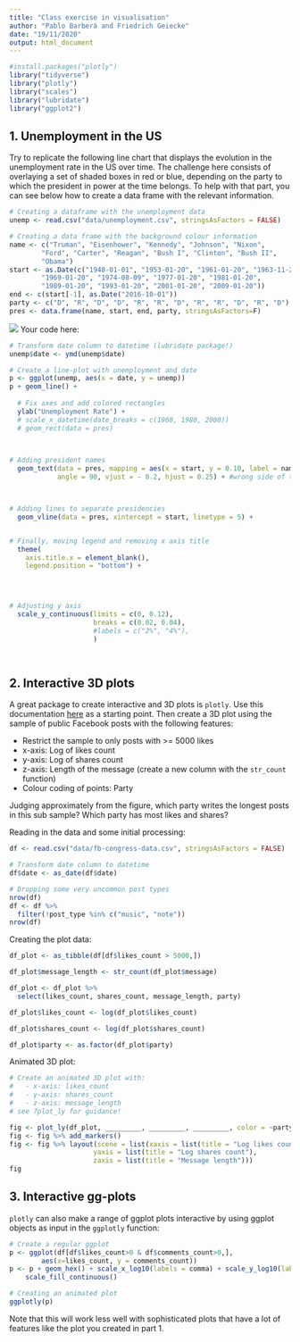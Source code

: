 ```yaml
---
title: "Class exercise in visualisation"
author: "Pablo Barberá and Friedrich Geiecke"
date: "19/11/2020"
output: html_document
---
```



```r
#install.packages("plotly")
library("tidyverse")
library("plotly")
library("scales")
library("lubridate")
library("ggplot2")
```


## 1. Unemployment in the US

Try to replicate the following line chart that displays the evolution in the unemployment rate in the US over time. The challenge here consists of overlaying a set of shaded boxes in red or blue, depending on the party to which the president in power at the time belongs. To help with that part, you can see below how to create a data frame with the relevant information.

```r

# Creating a dataframe with the unemployment data
unemp <- read.csv("data/unemployment.csv", stringsAsFactors = FALSE)

# Creating a data frame with the background colour information
name <- c("Truman", "Eisenhower", "Kennedy", "Johnson", "Nixon",
        "Ford", "Carter", "Reagan", "Bush I", "Clinton", "Bush II",
        "Obama")
start <- as.Date(c("1948-01-01", "1953-01-20", "1961-01-20", "1963-11-22",
        "1969-01-20", "1974-08-09", "1977-01-20", "1981-01-20",
        "1989-01-20", "1993-01-20", "2001-01-20", "2009-01-20"))
end <- c(start[-1], as.Date("2016-10-01"))
party <- c("D", "R", "D", "D", "R", "R", "D", "R", "R", "D", "R", "D")
pres <- data.frame(name, start, end, party, stringsAsFactors=F)

```

![](04-unemployment.png)
Your code here:

```r

# Transform date column to datetime (lubridate package!)
unemp$date <- ymd(unemp$date)

# Create a line-plot with unemployment and date
p <- ggplot(unemp, aes(x = date, y = unemp))
p + geom_line() +
  
  # Fix axes and add colored rectangles
  ylab("Unemployment Rate") +
  # scale_x_datetime(date_breaks = c(1960, 1980, 2000))
  # geom_rect(data = pres)
        


# Adding president names
  geom_text(data = pres, mapping = aes(x = start, y = 0.10, label = name),
            angle = 90, vjust = - 0.2, hjust = 0.25) + #wrong side of the line now



# Adding lines to separate presidencies
  geom_vline(data = pres, xintercept = start, linetype = 5) +


# Finally, moving legend and removing x axis title
  theme(
    axis.title.x = element_blank(),
    legend.position = "bottom") +
  



# Adjusting y axis
  scale_y_continuous(limits = c(0, 0.12),
                     breaks = c(0.02, 0.04),
                     #labels = c("2%", "4%"),
                     )
  



```


## 2. Interactive 3D plots

A great package to create interactive and 3D plots is `plotly`. Use this documentation [here](https://plotly.com/r/3d-scatter-plots/) as a starting point. Then create a 3D plot using the sample of public Facebook posts with the following features:

- Restrict the sample to only posts with >= 5000 likes 
- x-axis: Log of likes count
- y-axis: Log of shares count
- z-axis: Length of the message (create a new column with the `str_count` function)
- Colour coding of points: Party

Judging approximately from the figure, which party writes the longest posts in this sub sample? Which party has most likes and shares?

Reading in the data and some initial processing:

```r
df <- read.csv("data/fb-congress-data.csv", stringsAsFactors = FALSE)

# Transform date column to datetime
df$date <- as_date(df$date)

# Dropping some very uncommon post types
nrow(df)
df <- df %>%
  filter(!post_type %in% c("music", "note"))
nrow(df)
```

Creating the plot data:

```r
df_plot <- as_tibble(df[df$likes_count > 5000,])

df_plot$message_length <- str_count(df_plot$message)

df_plot <- df_plot %>% 
  select(likes_count, shares_count, message_length, party)

df_plot$likes_count <- log(df_plot$likes_count)

df_plot$shares_count <- log(df_plot$shares_count)

df_plot$party <- as.factor(df_plot$party)
```

Animated 3D plot:

```r
# Create an animated 3D plot with:
#   - x-axis: likes_count
#   - y-axis: shares_count
#   - z-axis: message_length
# see ?plot_ly for guidance!

fig <- plot_ly(df_plot, _________, _________, _________, color = ~party)
fig <- fig %>% add_markers()
fig <- fig %>% layout(scene = list(xaxis = list(title = "Log likes count"),
                     yaxis = list(title = "Log shares count"),
                     zaxis = list(title = "Message length")))
fig
```


## 3. Interactive gg-plots

`plotly` can also make a range of ggplot plots interactive by using ggplot objects as input in the `ggplotly` function:

```r
# Create a regular ggplot
p <- ggplot(df[df$likes_count>0 & df$comments_count>0,], 
        aes(x=likes_count, y = comments_count))
p <- p + geom_hex() + scale_x_log10(labels = comma) + scale_y_log10(labels = comma) + 
    scale_fill_continuous()

# Creating an animated plot
ggplotly(p)
```

Note that this will work less well with sophisticated plots that have a lot of features like the plot you created in part 1.
